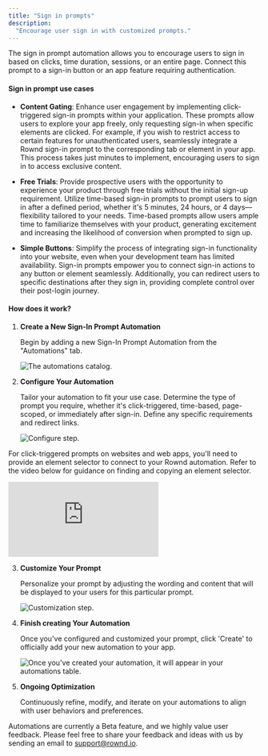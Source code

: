 ```yaml
---
title: "Sign in prompts"
description:
  "Encourage user sign in with customized prompts."
---
```


The sign in prompt automation allows you to encourage users to sign in based on clicks, time duration, sessions, or an entire page. Connect this prompt to a sign-in button or an app feature requiring authentication.

#### Sign in prompt use cases 

* **Content Gating**: Enhance user engagement by implementing click-triggered sign-in prompts within your application. These prompts allow users to explore your app freely, only requesting sign-in when specific elements are clicked. For example, if you wish to restrict access to certain features for unauthenticated users, seamlessly integrate a Rownd sign-in prompt to the corresponding tab or element in your app. This process takes just minutes to implement, encouraging users to sign in to access exclusive content.

* **Free Trials**: Provide prospective users with the opportunity to experience your product through free trials without the initial sign-up requirement. Utilize time-based sign-in prompts to prompt users to sign in after a defined period, whether it's 5 minutes, 24 hours, or 4 days—flexibility tailored to your needs. Time-based prompts allow users ample time to familiarize themselves with your product, generating excitement and increasing the likelihood of conversion when prompted to sign up.

* **Simple Buttons**: Simplify the process of integrating sign-in functionality into your website, even when your development team has limited availability. Sign-in prompts empower you to connect sign-in actions to any button or element seamlessly. Additionally, you can redirect users to specific destinations after they sign in, providing complete control over their post-login journey.


#### How does it work? 

1. **Create a New Sign-In Prompt Automation**

   Begin by adding a new Sign-In Prompt Automation from the "Automations" tab.

   ![The automations catalog.](/images/automation-catalog.png)

2. **Configure Your Automation**

   Tailor your automation to fit your use case. Determine the type of prompt you require, whether it's click-triggered, time-based, page-scoped, or immediately after sign-in. Define any specific requirements and redirect links.

     ![Configure step.](/images/automation-configure1.png)

  For click-triggered prompts on websites and web apps, you'll need to provide an element selector to connect to your Rownd automation. Refer to the video below for guidance on finding and copying an element selector.


<div style={{ position: "relative", paddingBottom: "54.60060667340748%", height: 0 }}>
  <iframe
    src="https://www.loom.com/embed/bfd68a858b294c27821efed65d94a342"
    frameborder="0"
    webkitallowfullscreen
    mozallowfullscreen
    allowfullscreen
    style={{ position: "absolute", top: 0, left: 0, width: "100%", height: "100%" }}
  ></iframe>
</div>

3. **Customize Your Prompt**

   Personalize your prompt by adjusting the wording and content that will be displayed to your users for this particular prompt.
   
     ![Customization step.](/images/automation-customize.png)

4. **Finish creating Your Automation**

   Once you've configured and customized your prompt, click 'Create' to officially add your new automation to your app.

   ![Once you've created your automation, it will appear in your automations table.](/images/automation-add-success.png)

5. **Ongoing Optimization**

   Continuously refine, modify, and iterate on your automations to align with user behaviors and preferences.





<Info>Automations are currently a Beta feature, and we highly value user feedback. Please feel free to share your feedback and ideas with us by sending an email to support@rownd.io.</Info>




